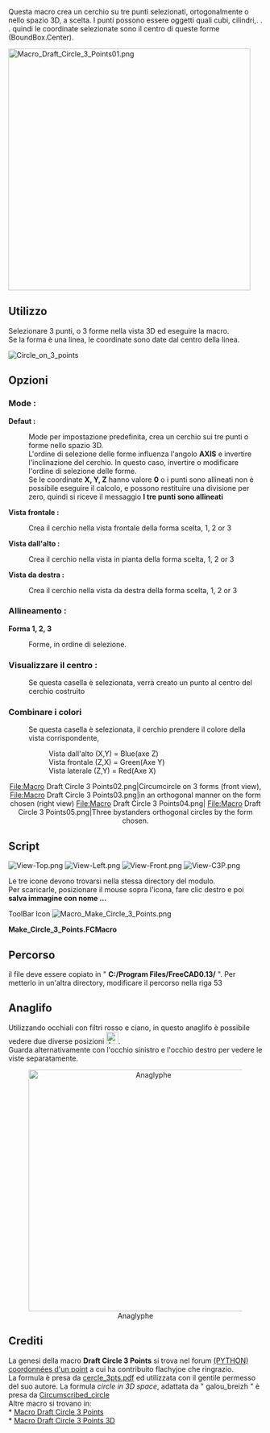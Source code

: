 <languages/>
{{Macro/it
|Name=Macro Make Circle 3 Points
|Icon=Macro_Make_Circle_3_Points.png
|Translate=Cerchio da 3 punti
|Description=Crea un cerchio passante per tre punti selezionati nello spazio
|Author=Mario52
|Version=1.0
|Date=2014-08-08
|FCVersion=All
|Download=[https://www.freecadweb.org/wiki/images/c/c7/Macro_Make_Circle_3_Points.png ToolBar Icon]<br/>[https://www.freecadweb.org/wiki/images/f/fb/View-Top.png Icon View-Top]<br/>[https://www.freecadweb.org/wiki/images/c/ca/View-Left.png Icon View-Left]<br/>[https://www.freecadweb.org/wiki/images/6/64/View-Front.png Icon View-Front]<br/>[https://www.freecadweb.org/wiki/images/1/19/View-C3P.png Icon View-C3P]
}}

Questa macro crea un cerchio su tre punti selezionati, ortogonalmente o nello spazio 3D, a scelta. I punti possono essere oggetti quali cubi, cilindri,. . . quindi le coordinate selezionate sono il centro di queste forme (BoundBox.Center).

[[File:Macro Draft Circle 3 Points01.png|480px]]
{{Caption|Circle built on 3 selected points}}

==Utilizzo==
Selezionare 3 punti, o 3 forme nella vista 3D ed eseguire la macro.<br />
Se la forma è una linea, le coordinate sono date dal centro della linea.

[[File:Circle_on_3_points.png|Circle_on_3_points]]
{{clear}}

==Opzioni== 
===Mode :===
'''Defaut :''' 
: Mode per impostazione predefinita, crea un cerchio sui tre punti o forme nello spazio 3D.
: L'ordine di selezione delle forme influenza l'angolo '''AXIS''' e invertire l'inclinazione del cerchio. In questo caso, invertire o modificare l'ordine di selezione delle forme.
: Se le coordinate '''X, Y, Z''' hanno valore '''0''' o i punti sono allineati non è possibile eseguire il calcolo, e possono restituire una divisione per zero, quindi si riceve il messaggio '''I tre punti sono allineati'''

'''Vista frontale :''' 
: Crea il cerchio nella vista frontale della forma scelta, 1, 2 or 3 
'''Vista dall'alto :''' 
:Crea il cerchio nella vista in pianta della forma scelta, 1, 2 or 3 
'''Vista da destra :''' 
:Crea il cerchio nella vista da destra della forma scelta, 1, 2 or 3

===Allineamento :===
'''Forma 1, 2, 3'''
: Forme, in ordine di selezione.

===Visualizzare il centro :===
: Se questa casella è selezionata, verrà creato un punto al centro del cerchio costruito

===Combinare i colori===
: Se questa casella è selezionata, il cerchio prendere il colore della vista corrispondente,

::Vista dall'alto (X,Y) = Blue(axe Z) 
::Vista frontale (Z,X) = Green(Axe Y) 
::Vista laterale (Z,Y) = Red(Axe X)

 
{{clear}} 
<center> 
<gallery widths="200" heights="100"> 
File:Macro Draft Circle 3 Points02.png|Circumcircle on 3 forms (front view), 
File:Macro Draft Circle 3 Points03.png|in an orthogonal manner on the form chosen (right view) 
File:Macro Draft Circle 3 Points04.png| File:Macro Draft Circle 3 Points05.png|Three bystanders orthogonal circles by the form chosen. 
</gallery> 
</center>


==Script==

[[Image:View-Top.png]] [[Image:View-Left.png]] [[Image:View-Front.png]] [[Image:View-C3P.png]]

Le tre icone devono trovarsi nella stessa directory del modulo.<br />
Per scaricarle, posizionare il mouse sopra l'icona,  fare clic destro e poi '''salva immagine con nome ...'''


ToolBar Icon [[Image:Macro_Make_Circle_3_Points.png]]

'''Make_Circle_3_Points.FCMacro'''

{{MacroCode|code=
# -*- coding: utf-8 -*-
# Cercle sur 3 points.py
# create a circle from 3 points selected
# combination of the two programs 'create a circle from 3 points selected'
# with as options (orthogonal) circle can be built on a choice plans
# to coordinate one of the three selected choice shapes
# mode by default, creates the circle in 3D space
# the options create the circle of orthogonal way on the map and view the choice
# with the creation of a central color related to the axes Y/N Y/N
# 04/03/2013 # 24/03/2013 # 08/08/2014 by mario52
# the formula adapted (with permission of its author) by "mario52" for orthogonal circles comes from
# http://www-obs.univ-lyon1.fr/labo/fc/Ateliers_archives/ateliers_2005-06/cercle_3pts.pdf
# read the note in pdf, on the order of selection points,
# If the formula returns an error (example the 3 points in the same alignment)
# the formula adapted by "galou_breizh" for the cecle in 3D space comes from
# http://en.wikipedia.org/wiki/Circumscribed_circle
# the window is always visible and allows you to work on other programs
# as for example to select other items in FreeCAD

#08/08/2014 PyQt4 and PySide

#OS: Windows Vista
#Word size: 32-bit
#Version: 0.14.3700 (Git)
#Branch: releases/FreeCAD-0-14
#Hash: 32f5aae0a64333ec8d5d160dbc46e690510c8fe1
#Python version: 2.6.2
#Qt version: 4.5.2
#Coin version: 3.1.0
#SoQt version: 1.4.1
#OCC version: 6.5.1

try:
    import PyQt4
    from PyQt4 import QtCore, QtGui
except Exception:
    import PySide
    from PySide import QtCore, QtGui

import Draft, Part, FreeCAD, math, PartGui, FreeCADGui
from math import sqrt, pi, sin, cos, asin
from FreeCAD import Base
 
                    # vueChoix = 0 et alignerSur = 0 , mode par défaut
global vueChoix		# choix de la vue Dessus=1 XY, vue Face=2 ZX, vue Droite=3 ZY (Orthogonal)
global alignerSur   # aligne le cercle sur une forme au choix (1,2 ou 3) ou sur Z=0 (Orthogonal)
global afficherPoint# affiche le point central du cercle
global colorer     	# colorer suivant l'axe 1=Ok 0=Couleur courante uniquement Orthogonal !
vueChoix = 0
alignerSur = 0
afficherPoint = 1
colorer = 1
 
try:
    _fromUtf8 = QtCore.QString.fromUtf8
except AttributeError:
    def _fromUtf8(s):
        return s
 
try:
    _encoding = QtGui.QApplication.UnicodeUTF8
    def _translate(context, text, disambig):
        return QtGui.QApplication.translate(context, text, disambig, _encoding)
except AttributeError:
    def _translate(context, text, disambig):
        return QtGui.QApplication.translate(context, text, disambig)
 
class Ui_MainWindow(object):
 
    def __init__(self, MainWindow):
        self.window = MainWindow
        path = FreeCAD.ConfigGet("AppHomePath") # chemin 
 
        MainWindow.setObjectName(_fromUtf8("MainWindow"))
        MainWindow.resize(490, 302)
        MainWindow.setWindowIcon(QtGui.QIcon(path+'View-C3P.png'))
        self.centralWidget = QtGui.QWidget(MainWindow)
        self.centralWidget.setObjectName(_fromUtf8("centralWidget"))
 
        self.groupBox = QtGui.QGroupBox(self.centralWidget)
        self.groupBox.setGeometry(QtCore.QRect(20, 10, 130, 161))
        self.groupBox.setObjectName(_fromUtf8("groupBox_1"))
 
        self.radioButton_1 = QtGui.QRadioButton(self.groupBox)
        self.radioButton_1.setGeometry(QtCore.QRect(10, 30, 130, 20))
        self.radioButton_1.setChecked(True)
        self.radioButton_1.setObjectName(_fromUtf8("radioButton_1"))
        self.radioButton_1.clicked.connect(self.on_radioButton_1_clicked) #connection radioButton_1
        self.radioButton_1.setToolTip(_translate("MainWindow", "Cercle sur 3 points dans l'espace", None))
 
        self.radioButton_2 = QtGui.QRadioButton(self.groupBox)
        self.radioButton_2.setGeometry(QtCore.QRect(10, 60, 130, 20))
        self.radioButton_2.setObjectName(_fromUtf8("radioButton_2"))
        self.radioButton_2.clicked.connect(self.on_radioButton_2_clicked) #connection radioButton_2
        self.radioButton_2.setToolTip(_translate("MainWindow", "Cercle orthogonal sur la vue de face", None))
        #self.image_01 = "C:\Program Files\FreeCAD0.13\View-Front.png"
        self.image_01 = path+"View-Front.png"
        icon01 = QtGui.QIcon() 
        icon01.addPixmap(QtGui.QPixmap(self.image_01),QtGui.QIcon.Normal, QtGui.QIcon.Off)
        self.radioButton_2.setIcon(icon01) 
 
        self.radioButton_3 = QtGui.QRadioButton(self.groupBox)
        self.radioButton_3.setGeometry(QtCore.QRect(10, 90, 130, 20))
        self.radioButton_3.setObjectName(_fromUtf8("radioButton_3"))
        self.radioButton_3.clicked.connect(self.on_radioButton_3_clicked) #connection radioButton_3
        self.radioButton_3.setToolTip(_translate("MainWindow", "Cercle orthogonal sur la vue de dessus", None))
        #self.image_02 = "C:\Program Files\FreeCAD0.13\View-Top.png"
        self.image_02 = path+"View-Top.png"
        icon02 = QtGui.QIcon() 
        icon02.addPixmap(QtGui.QPixmap(self.image_02),QtGui.QIcon.Normal, QtGui.QIcon.Off)
        self.radioButton_3.setIcon(icon02) 
 
        self.radioButton_4 = QtGui.QRadioButton(self.groupBox)
        self.radioButton_4.setGeometry(QtCore.QRect(10, 120, 130, 20))
        self.radioButton_4.setObjectName(_fromUtf8("radioButton_4"))
        self.radioButton_4.clicked.connect(self.on_radioButton_4_clicked) #connection radioButton_4
        self.radioButton_4.setToolTip(_translate("MainWindow", "Cercle orthogonal sur la vue de droite", None))
        #self.image_03 = "C:\Program Files\FreeCAD0.13\View-Left.png"
        self.image_03 = path+"View-Left.png"
        icon03 = QtGui.QIcon() 
        icon03.addPixmap(QtGui.QPixmap(self.image_03),QtGui.QIcon.Normal, QtGui.QIcon.Off)
        self.radioButton_4.setIcon(icon03) 
 
        self.groupBox_2 = QtGui.QGroupBox(self.centralWidget)
        self.groupBox_2.setGeometry(QtCore.QRect(170, 10, 120, 161))
        self.groupBox_2.setObjectName(_fromUtf8("groupBox_2"))
 
        self.radioButton_5 = QtGui.QRadioButton(self.groupBox_2)
        self.radioButton_5.setGeometry(QtCore.QRect(10, 30, 95, 20))
        self.radioButton_5.setChecked(True)
        self.radioButton_5.setObjectName(_fromUtf8("radioButton_5"))
        self.radioButton_5.clicked.connect(self.on_radioButton_5_clicked) #connection radioButton_5
        self.radioButton_5.setToolTip(_translate("MainWindow", "Cercle sur 3 points dans l'espace", None))
 
        self.radioButton_6 = QtGui.QRadioButton(self.groupBox_2)
        self.radioButton_6.setGeometry(QtCore.QRect(10, 60, 95, 20))
        self.radioButton_6.setObjectName(_fromUtf8("radioButton_6"))
        self.radioButton_6.clicked.connect(self.on_radioButton_6_clicked) #connection radioButton_6
        self.radioButton_6.setToolTip(_translate("MainWindow", "Cercle orthogonal sur la forme 1", None))
 
        self.radioButton_7 = QtGui.QRadioButton(self.groupBox_2)
        self.radioButton_7.setGeometry(QtCore.QRect(10, 90, 95, 20))
        self.radioButton_7.setObjectName(_fromUtf8("radioButton_7"))
        self.radioButton_7.clicked.connect(self.on_radioButton_7_clicked) #connection radioButton_7
        self.radioButton_7.setToolTip(_translate("MainWindow", "Cercle orthogonal sur la forme 2", None))
 
        self.radioButton_8 = QtGui.QRadioButton(self.groupBox_2)
        self.radioButton_8.setGeometry(QtCore.QRect(10, 120, 95, 20))
        self.radioButton_8.setObjectName(_fromUtf8("radioButton_8"))
        self.radioButton_8.clicked.connect(self.on_radioButton_8_clicked) #connection radioButton_8
        self.radioButton_8.setToolTip(_translate("MainWindow", "Cercle orthogonal sur la forme 3", None))
 
        self.checkBox_1 = QtGui.QCheckBox(self.centralWidget)
        self.checkBox_1.setGeometry(QtCore.QRect(20, 190, 140, 20))
        self.checkBox_1.setChecked(True)
        self.checkBox_1.setObjectName(_fromUtf8("checkBox_1"))
        self.checkBox_1.setToolTip(_translate("MainWindow", "Affiche un point sur le centre du cercle", None))
#        self.checkBox_1.clicked.connect(self.on_checkBox_1_clicked) #connection checkBox_1
 
        self.checkBox_2 = QtGui.QCheckBox(self.centralWidget)
        self.checkBox_2.setGeometry(QtCore.QRect(170, 190, 150, 20))
        self.checkBox_2.setChecked(True)
        self.checkBox_2.setObjectName(_fromUtf8("checkBox_2"))
        self.checkBox_2.setToolTip(_translate("MainWindow", "Associe la couleur du cercle à la couleur des axes X,Y,Z (Orthogonal)", None))
#        self.checkBox_2.clicked.connect(self.on_checkBox_2_clicked) #connection checkBox_1
 
        self.lineEdit_1 = QtGui.QLineEdit(self.centralWidget)
        self.lineEdit_1.setGeometry(QtCore.QRect(320, 30, 151, 22))
        self.lineEdit_1.setObjectName(_fromUtf8("lineEdit_1"))
        self.lineEdit_1.setReadOnly(True)
 
        self.lineEdit_2 = QtGui.QLineEdit(self.centralWidget)
        self.lineEdit_2.setGeometry(QtCore.QRect(320, 80, 151, 22))
        self.lineEdit_2.setObjectName(_fromUtf8("lineEdit_2"))
        self.lineEdit_2.setReadOnly(True)
 
        self.lineEdit_3 = QtGui.QLineEdit(self.centralWidget)
        self.lineEdit_3.setGeometry(QtCore.QRect(320, 130, 151, 22))
        self.lineEdit_3.setObjectName(_fromUtf8("lineEdit_3"))
        self.lineEdit_3.setReadOnly(True)
 
        self.lineEdit_4 = QtGui.QLineEdit(self.centralWidget)
        self.lineEdit_4.setGeometry(QtCore.QRect(320, 180, 151, 22))
        self.lineEdit_4.setObjectName(_fromUtf8("lineEdit_4"))
        self.lineEdit_4.setReadOnly(True)
 
        self.lineEdit_5 = QtGui.QLineEdit(self.centralWidget)
        self.lineEdit_5.setGeometry(QtCore.QRect(320, 230, 151, 22))
        self.lineEdit_5.setObjectName(_fromUtf8("lineEdit_5"))
        self.lineEdit_5.setReadOnly(True)
 
        self.label_1 = QtGui.QLabel(self.centralWidget)
        self.label_1.setGeometry(QtCore.QRect(320, 10, 91, 16))
        self.label_1.setObjectName(_fromUtf8("label_1"))
 
        self.label_2 = QtGui.QLabel(self.centralWidget)
        self.label_2.setGeometry(QtCore.QRect(320, 60, 91, 16))
        self.label_2.setObjectName(_fromUtf8("label_2"))
 
        self.label_3 = QtGui.QLabel(self.centralWidget)
        self.label_3.setGeometry(QtCore.QRect(320, 110, 91, 16))
        self.label_3.setObjectName(_fromUtf8("label_3"))
 
        self.label_4 = QtGui.QLabel(self.centralWidget)
        self.label_4.setGeometry(QtCore.QRect(320, 160, 53, 16))
        self.label_4.setObjectName(_fromUtf8("label_4"))
 
        self.label_5 = QtGui.QLabel(self.centralWidget)
        self.label_5.setGeometry(QtCore.QRect(320, 210, 81, 16))
        self.label_5.setObjectName(_fromUtf8("label_5"))
 
        self.pushButton_1 = QtGui.QPushButton(self.centralWidget)
        self.pushButton_1.setGeometry(QtCore.QRect(20, 230, 90, 28))
        self.pushButton_1.setObjectName(_fromUtf8("pushButton_1"))
        self.pushButton_1.clicked.connect(self.on_pushButton_1_clicked) #connection pushButton_1
        self.pushButton_1.setToolTip(_translate("MainWindow", "Quitte la fonction", None))
 
        self.pushButton_2 = QtGui.QPushButton(self.centralWidget)
        self.pushButton_2.setGeometry(QtCore.QRect(110, 230, 90, 28))
        self.pushButton_2.setObjectName(_fromUtf8("pushButton_2"))
        self.pushButton_2.clicked.connect(self.on_pushButton_2_clicked) #connection pushButton_2
        self.pushButton_2.setToolTip(_translate("MainWindow", "Applique la fonction sans quitter", None))
        #self.pushButton_2.setStyleSheet("background-color: red") #cette fonction donne une couleur au bouton
        #self.pushButton_2.setStyleSheet("color : #ff0000") #cette fonction donne une couleur au texte du bouton
        #self.pushButton_2.setStyleSheet("color : #ff0000; background-color : #0000ff;" ) #combinaison des deux
 
        self.pushButton_3 = QtGui.QPushButton(self.centralWidget)
        self.pushButton_3.setGeometry(QtCore.QRect(200, 230, 90, 28))
        self.pushButton_3.setObjectName(_fromUtf8("pushButton_3"))
        self.pushButton_3.clicked.connect(self.on_pushButton_3_clicked) #connection pushButton_3
        self.pushButton_3.setToolTip(_translate("MainWindow", "Définit le mode par défaut (Cercle sur 3 points dans l'espace)", None))
 
        MainWindow.setCentralWidget(self.centralWidget)
        self.statusBar = QtGui.QStatusBar(MainWindow)
        self.statusBar.setObjectName(_fromUtf8("statusBar"))
        MainWindow.setStatusBar(self.statusBar)
 
        self.retranslateUi(MainWindow)
        QtCore.QMetaObject.connectSlotsByName(MainWindow)
 
    def retranslateUi(self, MainWindow):
        try:
            MainWindow.setWindowFlags(PyQt4.QtCore.Qt.WindowStaysOnTopHint) # PyQt4 cette fonction met la fenêtre en avant
        except Exception:
            MainWindow.setWindowFlags(PySide.QtCore.Qt.WindowStaysOnTopHint) # PySide cette fonction met la fenêtre en avant
        #MainWindow.setStyleSheet("background-color: red") #cette fonction donne une couleur à la fenêtre
        #MainWindow.setWindowOpacity(0.5)    #cette fonction donne une transparence à la fenêtre
        MainWindow.setWindowTitle(_translate("MainWindow", "Cercle sur 3 points", None))
        self.groupBox.setTitle(_translate("MainWindow", "Mode", None))
        self.radioButton_1.setText(_translate("MainWindow", "Défaut", None))
        self.radioButton_2.setText(_translate("MainWindow", "Vue  Face", None))
        self.radioButton_3.setText(_translate("MainWindow", "Vue Dessus", None))
        self.radioButton_4.setText(_translate("MainWindow", "Vue Droite", None))
        self.groupBox_2.setTitle(_translate("MainWindow", "Alignement sur", None))
        self.radioButton_5.setText(_translate("MainWindow", "Défaut", None))
        self.radioButton_6.setText(_translate("MainWindow", "Forme 1", None))
        self.radioButton_7.setText(_translate("MainWindow", "Forme 2", None))
        self.radioButton_8.setText(_translate("MainWindow", "Forme 3", None))
        self.checkBox_1.setText(_translate("MainWindow", "Afficher le centre", None))
        self.checkBox_2.setText(_translate("MainWindow", "Associer les couleurs", None))
        self.label_1.setText(_translate("MainWindow", "Coordonnée X", None))
        self.label_2.setText(_translate("MainWindow", "Coordonnée Y", None))
        self.label_3.setText(_translate("MainWindow", "Coordonnée Z", None))
        self.label_4.setText(_translate("MainWindow", "Rayon", None))
        self.label_5.setText(_translate("MainWindow", "Angle", None))
        self.pushButton_1.setText(_translate("MainWindow", "Quitter", None))
        self.pushButton_2.setText(_translate("MainWindow", "Appliquer", None))
        self.pushButton_3.setText(_translate("MainWindow", "Défaut", None))
    # première série de radioboutons
    def on_radioButton_1_clicked(self):
        if self.radioButton_1.isChecked():
            self.radioButton_5.setChecked(True)
    def on_radioButton_2_clicked(self):
        if self.radioButton_5.isChecked():
            self.radioButton_6.setChecked(True)
    def on_radioButton_3_clicked(self):
        if self.radioButton_5.isChecked():
            self.radioButton_6.setChecked(True)
    def on_radioButton_4_clicked(self):
        if self.radioButton_5.isChecked():
            self.radioButton_6.setChecked(True)
    # deuxième série de radioboutons
    def on_radioButton_5_clicked(self):
        if self.radioButton_5.isChecked():
            self.radioButton_1.setChecked(True)
    def on_radioButton_6_clicked(self):
        if self.radioButton_1.isChecked():
            self.radioButton_2.setChecked(True)
    def on_radioButton_7_clicked(self):
        if self.radioButton_1.isChecked():
            self.radioButton_2.setChecked(True)
    def on_radioButton_8_clicked(self):
        if self.radioButton_1.isChecked():
            self.radioButton_2.setChecked(True)
    # Boutons
    def on_pushButton_1_clicked(self):    # Bouton Quitte la fonction
        App.Console.PrintMessage("Terminé\r\n")
        self.window.hide()
 
    def on_pushButton_2_clicked(self):    # Bouton Appliquer
        if self.radioButton_1.isChecked():
            vueChoix=0
        if self.radioButton_2.isChecked():
            vueChoix=1
        if self.radioButton_3.isChecked():
            vueChoix=2
        if self.radioButton_4.isChecked():
            vueChoix=3
 
        if self.radioButton_5.isChecked():
            alignerSur=0
        if self.radioButton_6.isChecked():
            alignerSur=1
        if self.radioButton_7.isChecked():
            alignerSur=2
        if self.radioButton_8.isChecked():
            alignerSur=3
 
        if self.checkBox_1.checkState()==0:
            afficherPoint=0
        else:
            afficherPoint=1
        if self.checkBox_2.checkState()==0:
            colorer=0
        else:
            colorer=1
 
        # App.Console.PrintMessage("Appliquer\r\n")
        # App.Console.PrintMessage(str(vueChoix)+" \t")
        # App.Console.PrintMessage(str(alignerSur)+" \t")
        # App.Console.PrintMessage(str(afficherPoint)+" \t")
        # App.Console.PrintMessage(str(colorer)+" \r\n")
 
        def errorDialog(msg):
            # Create a simple dialog QMessageBox
            # The first argument indicates the icon used: one of QtGui.QMessageBox.{NoIcon, Information, Warning, Critical, Question} 
            diag = QtGui.QMessageBox(QtGui.QMessageBox.Critical,u"Error Message",msg)
            try:
                diag.setWindowFlags(PyQt4.QtCore.Qt.WindowStaysOnTopHint) # PyQt4 cette fonction met la fenêtre en avant
            except Exception:
                diag.setWindowFlags(PySide.QtCore.Qt.WindowStaysOnTopHint) # PySide cette fonction met la fenêtre en avant
            #diag.setWindowModality(QtCore.Qt.ApplicationModal) # la fonction a été désactivée pour favoriser "WindowStaysOnTopHint"
            diag.exec_()
 
        def affiche(x,y,z,rayon,r,v,b,afficherPoint,angle):
            pl.Base=FreeCAD.Vector(x,y,z)
            Draft.makeCircle((rayon),placement=pl,face=False,support=None)
            if colorer==1:    
                FreeCADGui.activeDocument().activeObject().LineColor = (r,v,b)
            if afficherPoint==1:
                Draft.makePoint(x,y,z)
                if colorer==1:
                    FreeCADGui.activeDocument().activeObject().PointColor = (r,v,b)
            str(self.lineEdit_1.setText(str(x)))
            str(self.lineEdit_2.setText(str(y)))
            str(self.lineEdit_3.setText(str(z)))
            str(self.lineEdit_4.setText(str(rayon)))
            str(self.lineEdit_5.setText(str(angle)))
 
        # prendre les objets selectionnes
        sel = FreeCADGui.Selection.getSelection()           
        i=0
        centreX=0;centreY=0;rayon=0
 
        # S'il y a 3 points sélectionnés alors..
        if len(sel)==3 :
            i=0
            ta=[0,0,0,0,0,0,0,0,0]
            for obj in sel:
                x=(obj.Shape.BoundBox.Center)
                ta[i+0]=(x.x)
                ta[i+1]=(x.y)
                ta[i+2]=(x.z)
                i=i+3
 
            if vueChoix==3:        # Vue de droite ZY (Rouge)
                z_point_1=ta[0]
                x_point_1=ta[1]
                y_point_1=ta[2]
 
                z_point_2=ta[3]
                x_point_2=ta[4]
                y_point_2=ta[5]
 
                z_point_3=ta[6]
                x_point_3=ta[7]
                y_point_3=ta[8]
 
            elif vueChoix==2:    # Vue de face ZX (Vert)
                y_point_1=ta[0]
                z_point_1=ta[1]
                x_point_1=ta[2]
 
                y_point_2=ta[3]
                z_point_2=ta[4]
                x_point_2=ta[5]
 
                y_point_3=ta[6]
                z_point_3=ta[7]
                x_point_3=ta[8]
 
            else:                # Vue de dessus XY (Bleu)
                x_point_1=ta[0]
                y_point_1=ta[1]
                z_point_1=ta[2]
 
                x_point_2=ta[3]
                y_point_2=ta[4]
                z_point_2=ta[5]
 
                x_point_3=ta[6]
                y_point_3=ta[7]
                z_point_3=ta[8]
 
            # Calcul des coordonnées du centre du cercle    
            try:
                centreX =((x_point_3**2-x_point_2**2+y_point_3**2-y_point_2**2)/(2*(y_point_3-y_point_2))-(x_point_2**2-x_point_1**2+y_point_2**2-y_point_1**2)/(2*(y_point_2-y_point_1)))/((x_point_3-x_point_2)/(y_point_3-y_point_2)-(x_point_2-x_point_1)/(y_point_2-y_point_1))
                centreY =-(x_point_2-x_point_1)/(y_point_2-y_point_1)*centreX+(x_point_2**2-x_point_1**2+y_point_2**2-y_point_1**2)/(2*(y_point_2-y_point_1))
                rayon =sqrt((x_point_1-centreX)**2+(y_point_1-centreY)**2)
            except:
                errorDialog(u"Calcul impossible trop d'élements alignés")
            else:
            #finally: # si finally est présent, il sera TOUJOURS exécuté
               # Définition de la coordonnée Z
                centreZ=0
                # Création du cercle
                pl=FreeCAD.Placement()
                if vueChoix==1:    # Plan XY Dessus
                    pl.Rotation.Q=(0,0,0,1.0)
                    if alignerSur==1:    
                        affiche(centreX,centreY,z_point_1,rayon,0.0,0.0,1.0,afficherPoint,0)
                    elif alignerSur==2:
                        affiche(centreX,centreY,z_point_2,rayon,0.0,0.0,1.0,afficherPoint,0)
                    elif alignerSur==3:
                        affiche(centreX,centreY,z_point_3,rayon,0.0,0.0,1.0,afficherPoint,0)
                elif vueChoix==2:    # Plan XZ Face
                    pl.Rotation.Q=(1,0,0,1.0)
                    if alignerSur==1:    
                        affiche(centreY,z_point_1,centreX,rayon,0.0,1.0,0.0,afficherPoint,0)
                    elif alignerSur==2:
                        affiche(centreY,z_point_2,centreX,rayon,0.0,1.0,0.0,afficherPoint,0)
                    elif alignerSur==3:
                        affiche(centreY,z_point_3,centreX,rayon,0.0,1.0,0.0,afficherPoint,0)
                elif vueChoix==3:    # Plan YZ Droite
                    pl.Rotation.Q=(0,1,0,1.0)
                    if alignerSur==1:    
                        affiche(z_point_1,centreX,centreY,rayon,1.0,0.0,0.0,afficherPoint,0)
                    elif alignerSur==2:
                        affiche(z_point_2,centreX,centreY,rayon,1.0,0.0,0.0,afficherPoint,0)
                    elif alignerSur==3:
                        affiche(z_point_3,centreX,centreY,rayon,1.0,0.0,0.0,afficherPoint,0)
                else:    # 3D XYZ
                    P1 = sel[0].Shape.BoundBox.Center
                    P2 = sel[1].Shape.BoundBox.Center
                    P3 = sel[2].Shape.BoundBox.Center
 
                    P1P2 = (P2 - P1).Length
                    P2P3 = (P3 - P2).Length
                    P3P1 = (P1 - P3).Length
 
                    # Circle radius.
                    l = ((P1 - P2).cross(P2 - P3)).Length
                    try:
                    #if l < 1e-8:
                    #    errorDialog("The three points are aligned")
                        r = P1P2 * P2P3 * P3P1 / 2 / l
                    except:
                        errorDialog("The three points are aligned")
                    else:
                        # Sphere center.
                        a = P2P3**2 * (P1 - P2).dot(P1 - P3) / 2 / l**2
                        b = P3P1**2 * (P2 - P1).dot(P2 - P3) / 2 / l**2
                        c = P1P2**2 * (P3 - P1).dot(P3 - P2) / 2 / l**2
                        P1.multiply(a)
                        P2.multiply(b)
                        P3.multiply(c)
                        PC = P1 + P2 + P3
 
                        # Creation of a circle
                        pl = Base.Placement()
                        v = (P1 - P2).cross(P3 - P2)
                        v.normalize()
                        axis = Base.Vector(0, 0, 1).cross(v)
                        angle = asin(axis.Length) * 180 / pi
                        axis.normalize()
                        pl = Base.Placement(PC, axis, angle)
                        affiche((PC.x),(PC.y),(PC.z),r,0.0,0.0,0.0,afficherPoint,angle)
 
        else:
            # Si la condition n'est pas remplie, recommencer
            errorDialog(u"Sélectionnez 3 points et recommencez")
            #FreeCAD.Console.PrintError("Sélectionnez 3 points et recommencez\r\n")
#________________________________________________________________________________
    def on_pushButton_3_clicked(self):    # Valeurs d'origine
        App.Console.PrintMessage("Défaut\r\n")
        vueChoix=0		# choix de la vue Dessus=1 XY, vue Face=2 ZX, vue Droite=3 ZY
        self.radioButton_1.setChecked(True)
        alignerSur=0	# aligne le cercle sur une forme au choix (1,2 ou 3) ou sur Z=0
        self.radioButton_5.setChecked(True)
        afficherPoint=1	# affiche le point central du cercle
        self.checkBox_1.setChecked(True)
        colorer=1		# colorer suivant l'axe 1=Ok 0=Couleur courante uniquement Orthogonal !
        self.checkBox_2.setChecked(True)
 
#______________________________________________________________________________________
 
MainWindow = QtGui.QMainWindow()
ui = Ui_MainWindow(MainWindow)
MainWindow.show()
}}


==Percorso==
il file deve essere copiato in " '''C:/Program Files/FreeCAD0.13/''' ". Per metterlo in un'altra directory, modificare il percorso nella riga 53

{{Code|code=
         path = FreeCAD.ConfigGet("AppHomePath") # chemin
}}

==Anaglifo==

Utilizzando occhiali con filtri rosso e ciano, in questo anaglifo è possibile vedere due diverse posizioni  [[Image:Anaglyph_Tango.png|24px]].<br />
Guarda alternativamente con l'occhio sinistro e l'occhio destro per vedere le viste separatamente.
<center> 
[[File:Cercle3Points2D_anaglyphe.png|480px|Anaglyphe]] 
</center> 
{{clear}}

==Crediti==
La genesi della macro '''Draft Circle 3 Points''' si trova nel forum [http://forum.freecadweb.org/viewtopic.php?f=12&t=3696&sid=17886f953113e162dc9a4a843e1fce94 (PYTHON) coordonnées d'un point] a cui ha contribuito flachyjoe che ringrazio.<br />
La formula è presa da [http://www-obs.univ-lyon1.fr/labo/fc/Ateliers_archives/ateliers_2005-06/cercle_3pts.pdf cercle_3pts.pdf] ed utilizzata con il gentile permesso del suo autore.
La formula ''circle in 3D space'', adattata da " galou_breizh " è presa da  [http://en.wikipedia.org/wiki/Circumscribed_circle Circumscribed_circle]<br /> 
Altre macro si trovano in:<br /> 
* [[Macro_Draft_Circle_3_Points|Macro Draft Circle 3 Points]]<br /> 
* [[Macro_Draft_Circle_3_Points_3D|Macro Draft Circle 3 Points 3D]]